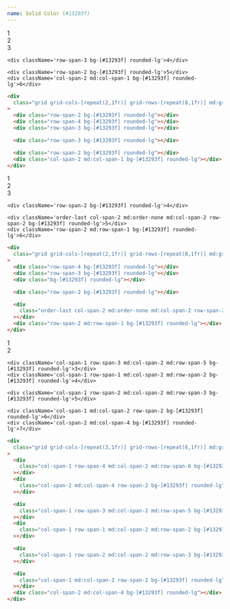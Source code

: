 ```yaml
---
name: Solid Color (#13293f)
---
```



<div className='flex flex-row flex-wrap items-center justify-center gap-2 pb-8'>
  <Badge text='#13293f' color='bg-[#13293f]' client:load />
</div>

<div className='flex items-center justify-center p-4  rounded-xl'>
  <div className='grid grid-cols-[repeat(2,1fr)] grid-rows-[repeat(8,1fr)] md:grid-cols-[repeat(3,1fr)] md:grid-rows-[repeat(5,1fr)] gap-x-3 gap-y-4 w-full min-h-[500px] content-bento'>
    <div className='row-span-2 bg-[#13293f] rounded-lg'>1</div>
    <div className='row-span-4 bg-[#13293f] rounded-lg'>2</div>
    <div className='row-span-3 bg-[#13293f] rounded-lg'>3</div>

    <div className='row-span-3 bg-[#13293f] rounded-lg'>4</div>

    <div className='row-span-2 bg-[#13293f] rounded-lg'>5</div>
    <div className='col-span-2 md:col-span-1 bg-[#13293f] rounded-lg'>6</div>

  </div>
</div>

<CodeBlock client:load>

```html
<div
  class="grid grid-cols-[repeat(2,1fr)] grid-rows-[repeat(8,1fr)] md:grid-cols-[repeat(3,1fr)] md:grid-rows-[repeat(5,1fr)] gap-x-3 gap-y-4 w-full min-h-[500px]"
>
  <div class="row-span-2 bg-[#13293f] rounded-lg"></div>
  <div class="row-span-4 bg-[#13293f] rounded-lg"></div>
  <div class="row-span-3 bg-[#13293f] rounded-lg"></div>

  <div class="row-span-3 bg-[#13293f] rounded-lg"></div>

  <div class="row-span-2 bg-[#13293f] rounded-lg"></div>
  <div class="col-span-2 md:col-span-1 bg-[#13293f] rounded-lg"></div>
</div>
```

</CodeBlock>

<div className='flex items-center justify-center p-4  rounded-xl'>
  <div className='grid grid-cols-[repeat(2,1fr)] grid-rows-[repeat(8,1fr)] md:grid-cols-[repeat(3,1fr)] md:grid-rows-[repeat(5,1fr)] gap-x-3 gap-y-4 w-full min-h-[500px] content-bento'>
    <div className='row-span-4 bg-[#13293f] rounded-lg'>1</div>
    <div className='row-span-3 bg-[#13293f] rounded-lg'>2</div>
    <div className='bg-[#13293f] rounded-lg'>3</div>

    <div className='row-span-2 bg-[#13293f] rounded-lg'>4</div>

    <div className='order-last col-span-2 md:order-none md:col-span-2 row-span-2 bg-[#13293f] rounded-lg'>5</div>
    <div className='row-span-2 md:row-span-1 bg-[#13293f] rounded-lg'>6</div>

  </div>
</div>

<CodeBlock client:load>

```html
<div
  class="grid grid-cols-[repeat(2,1fr)] grid-rows-[repeat(8,1fr)] md:grid-cols-[repeat(3,1fr)] md:grid-rows-[repeat(5,1fr)] gap-x-3 gap-y-4 w-full min-h-[500px]"
>
  <div class="row-span-4 bg-[#13293f] rounded-lg"></div>
  <div class="row-span-3 bg-[#13293f] rounded-lg"></div>
  <div class="bg-[#13293f] rounded-lg"></div>

  <div class="row-span-2 bg-[#13293f] rounded-lg"></div>

  <div
    class="order-last col-span-2 md:order-none md:col-span-2 row-span-2 bg-[#13293f] rounded-lg"
  ></div>
  <div class="row-span-2 md:row-span-1 bg-[#13293f] rounded-lg"></div>
</div>
```

</CodeBlock>

<div className='flex items-center justify-center p-4 rounded-xl'>
  <div className='grid grid-cols-[repeat(3,1fr)] grid-rows-[repeat(6,1fr)] md:grid-cols-[repeat(6,1fr)] md:grid-rows-[repeat(8,1fr)] gap-x-3 gap-y-4 w-full min-h-[500px] content-bento'>
    <div className='col-span-1 row-span-4 md:col-span-2 md:row-span-6 bg-[#13293f] rounded-lg'>1</div>
    <div className='col-span-2 md:col-span-4 row-span-2 bg-[#13293f] rounded-lg'>2</div>

    <div className='col-span-1 row-span-3 md:col-span-2 md:row-span-5 bg-[#13293f] rounded-lg'>3</div>
    <div className='col-span-1 row-span-1 md:col-span-2 md:row-span-2 bg-[#13293f] rounded-lg'>4</div>

    <div className='col-span-1 row-span-2 md:col-span-2 md:row-span-3 bg-[#13293f] rounded-lg'>5</div>

    <div className='col-span-1 md:col-span-2 row-span-2 bg-[#13293f] rounded-lg'>6</div>
    <div className='col-span-2 md:col-span-4 bg-[#13293f] rounded-lg'>7</div>

  </div>
</div>

<CodeBlock client:load>

```html
<div
  class="grid grid-cols-[repeat(3,1fr)] grid-rows-[repeat(6,1fr)] md:grid-cols-[repeat(6,1fr)] md:grid-rows-[repeat(8,1fr)] gap-x-3 gap-y-4 w-full min-h-[500px]"
>
  <div
    class="col-span-1 row-span-4 md:col-span-2 md:row-span-6 bg-[#13293f] rounded-lg"
  ></div>
  <div
    class="col-span-2 md:col-span-4 row-span-2 bg-[#13293f] rounded-lg"
  ></div>

  <div
    class="col-span-1 row-span-3 md:col-span-2 md:row-span-5 bg-[#13293f] rounded-lg"
  ></div>
  <div
    class="col-span-1 row-span-1 md:col-span-2 md:row-span-2 bg-[#13293f] rounded-lg"
  ></div>

  <div
    class="col-span-1 row-span-2 md:col-span-2 md:row-span-3 bg-[#13293f] rounded-lg"
  ></div>

  <div
    class="col-span-1 md:col-span-2 row-span-2 bg-[#13293f] rounded-lg"
  ></div>
  <div class="col-span-2 md:col-span-4 bg-[#13293f] rounded-lg"></div>
</div>
```

</CodeBlock>
